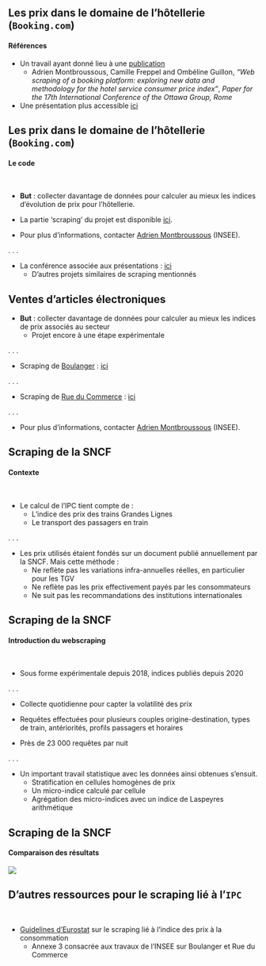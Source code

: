## Les prix dans le domaine de l'hôtellerie (`Booking.com`)

#### Références

- Un travail ayant donné lieu à une [publication](https://www.ottawagroup.org/Ottawa/ottawagroup.nsf/4a256353001af3ed4b2562bb00121564/90eefd961765454eca25886a00042203/$FILE/Web%20scraping%20of%20booking.com_Paper.pdf)
    + Adrien [Montbroussous]{.blue2}, Camille [Freppel]{.blue2} and Ombéline [Guillon]{.blue2}, *"Web scraping of a booking platform: exploring new data and methodology for the hotel service consumer price index"*, _Paper for the 17th International Conference of the Ottawa Group, Rome_

- Une présentation plus accessible [ici](http://www.jms-insee.fr/2022/S14_1_PPT_MONTBROUSSOUS_JMS2022.pdf)


## Les prix dans le domaine de l'hôtellerie (`Booking.com`)

#### Le code

<br>

- [__But__]{.blue2} : collecter davantage de données pour calculer au mieux les indices d'évolution de prix pour l'hôtellerie.

- La partie 'scraping' du projet est disponible [ici](https://git.lab.sspcloud.fr/methodo-ipc/webscraping-hotel).

- Pour plus d'informations, contacter [Adrien Montbroussous](mailto:adrien.montbroussous@insee.fr) (INSEE).

. . .

- La conférence associée aux présentations : [ici](https://www.ottawagroup.org/ottawa/ottawagroup.nsf/4a256353001af3ed4b2562bb00121564/c7e600e0bec85d82ca25888400059a93?OpenDocument#Meeting%2017%20Rome)
    + D'autres projets similaires de scraping mentionnés


## Ventes d'articles électroniques

- [__But__]{.blue2} : collecter davantage de données pour calculer au mieux les indices de prix associés au secteur
    + Projet encore à une étape expérimentale

. . .

- Scraping de [Boulanger](https://www.boulanger.com/) : [ici](https://git.lab.sspcloud.fr/methodo-ipc/webscraping-biens-electroniques/-/tree/master/boulanger)

. . .

- Scraping de [Rue du Commerce](https://www.rueducommerce.fr/) : [ici](https://git.lab.sspcloud.fr/methodo-ipc/webscraping-biens-electroniques/-/tree/master/rue-du-commerce)

. . .

- Pour plus d'informations, contacter [Adrien Montbroussous](mailto:adrien.montbroussous@insee.fr) (INSEE).


## Scraping de la SNCF {.smaller}

#### Contexte

<br>

- Le calcul de l'IPC tient compte de :
    + L’indice des prix des trains Grandes Lignes
    + Le transport des passagers en train

. . .

- Les prix utilisés étaient fondés sur un document publié annuellement par la SNCF. Mais cette méthode :
    + Ne reflète pas les variations infra-annuelles réelles, en particulier pour les TGV
    + Ne reflète pas les prix effectivement payés par les consommateurs
    + Ne suit pas les recommandations des institutions internationales


## Scraping de la SNCF {.smaller}

#### Introduction du webscraping

<br>

- Sous forme expérimentale depuis 2018, indices publiés depuis 2020

. . .

- Collecte quotidienne pour capter la volatilité des prix

- Requêtes effectuées pour plusieurs couples origine-destination, types de train, antériorités, profils passagers et horaires

- Près de 23 000 requêtes par nuit

. . .

- Un important travail statistique avec les données ainsi obtenues s'ensuit.
    + Stratification en cellules homogènes de prix
    + Un micro-indice calculé par cellule
    + Agrégation des micro-indices avec un indice de Laspeyres arithmétique


## Scraping de la SNCF {.smaller}

#### Comparaison des résultats

![](img/scraping_sncf.png){fig-align="center"}


## D'autres ressources pour le scraping lié à l'`IPC`

<br>

- [Guidelines d'Eurostat](https://ec.europa.eu/eurostat/documents/272892/12032198/Guidelines-web-scraping-HICP-11-2020.pdf/) sur le scraping lié à l'indice des prix à la consommation
    + Annexe 3 consacrée aux travaux de l'INSEE sur Boulanger et Rue du Commerce
